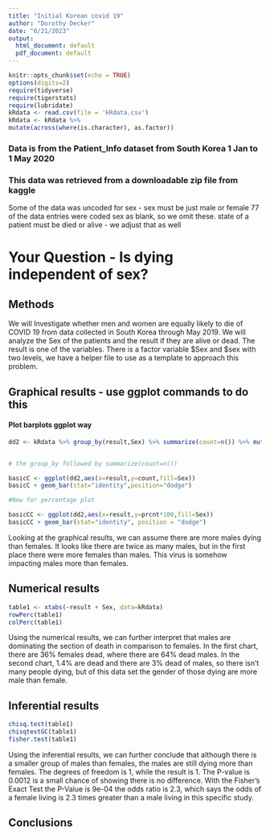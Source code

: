 ```yaml
---
title: "Initial Korean covid 19"
author: "Dorothy Decker"
date: "6/21/2023"
output:
  html_document: default
  pdf_document: default
---
```


```r
knitr::opts_chunk$set(echo = TRUE)
options(digits=2)
require(tidyverse)
require(tigerstats)
require(lubridate)
kRdata <- read.csv(file = 'kRdata.csv')
kRdata <- kRdata %>%
mutate(across(where(is.character), as.factor))

```
### Data is from the Patient_Info dataset from South Korea 1 Jan to 1 May 2020
### This data was retrieved from a downloadable zip file from kaggle

Some of the data was uncoded for sex - sex must be just male or female
77 of the data entries were coded sex  as blank, so we omit these.
state of a patient must be died or alive - we adjust that as well   
  
# Your Question - Is dying independent of sex?


## Methods

We will Investigate whether men and women are equally likely to die of COVID 19 from data collected in South Korea through May 2019. We will analyze the Sex of the patients and the result if they are alive or dead. The result is one of the variables. There is a factor variable $Sex and $sex with two levels, we have a helper file to use as a template to approach this problem. 




## Graphical results - use ggplot commands to do this  



#### Plot barplots ggplot way

```r
dd2 <- kRdata %>% group_by(result,Sex) %>% summarize(count=n()) %>% mutate(prcnt=count/sum(count))


# the group_by followed by summarize(count=n())

basicC <- ggplot(dd2,aes(x=result,y=count,fill=Sex))
basicC + geom_bar(stat="identity",position="dodge")

#Now for percentage plot

basicCC <- ggplot(dd2,aes(x=result,y=prcnt*100,fill=Sex)) 
basicCC + geom_bar(stat="identity", position = "dodge")
```
  
Looking at the graphical results, we can assume there are more males dying than females. It looks like there are twice as many males, but in the first place there were more females than males. This virus is somehow impacting males more than females. 




  
## Numerical results

```r
table1 <- xtabs(~result + Sex, data=kRdata)
rowPerc(table1)
colPerc(table1)
```

Using the numerical results, we can further interpret that males are dominating the section of death in comparison to females. In the first chart, there are 36% females dead, where there are 64% dead males. In the second chart, 1.4% are dead and there are 3% dead of males, so there isn't many people dying, but of this data set the gender of those dying are more male than female.


## Inferential results 

```r
chisq.test(table1)
chisqtestGC(table1)
fisher.test(table1)
```



Using the inferential results, we can further conclude that although there is a smaller group of males than females, the males are still dying more than females.  The degrees of freedom is 1, while the result is 1. The P-value is 0.0012 is a small chance of showing there is no difference. With the Fisher's Exact Test the P-Value is 9e-04 the odds ratio is 2.3, which says the odds of a female living is 2.3 times greater than a male living in this specific study.  


## Conclusions




